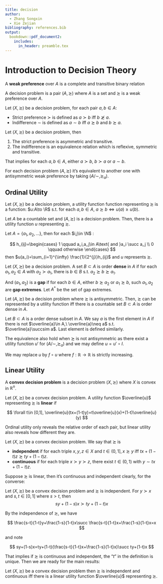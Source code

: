 ```yaml
---
title: decision
author:
  - Zhang Songxin
  - Xie Zejian
bibliography: references.bib
output:
  bookdown::pdf_document2:
    includes:
      in_header: preamble.tex
---
```


# Introduction to Decision Theory




::: {.definition  name=""}

A **weak preference** over $A$ is a complete and transitive binary relation

:::

::: {.definition  name="Decision Problem"}

A decision problem is a pair $(A,\succsim)$ where $A$ is a set and $\succsim$ is a weak preference over $A$.


:::

Let $(X,\succsim)$ be a decision problem, for each pair $a,b\in A$:

- Strict preference $\succ$ is defined as $a \succ b$ iff $b \not \succsim a$. 
- Indifference $\sim$ is defined as $a\sim b$ iff $a\succsim b$ and $b\succsim a$.


::: {.lemma  name=""}

Let $(X,\succsim)$ be a decision problem, then

1. The strict preference is asymmetric and transitive.
2. The indifference is an equivalence relation which is reflexive, symmetric and transitive.

:::

That implies for each $a,b\in A$, either $a \succ b$, $b\succ a$ or $a\sim b$.

For each decision problem $(A,\succsim)$ it's equivalent to another one with antisymmetric weak preference by taking $(A/\sim ,\succsim _a)$.

## Ordinal Utility

::: {.definition  name="Utility Function"}


Let $(X,\succsim)$ be a decision problem, a utility function function representing $\succsim$ is a function: $u:A\to \R$ s.t. for each $a,b\in A$, $a\succsim b \iff u(a)\ge u(b)$.

:::

::: {.theorem  name=""}

Let $A$ be a countable set and $(A,\succsim)$ is a decision problem. Then, there is a utility function $u$ representing $\succsim$.

:::

::: {.proof}

Let $A=\{a_1,a_2,\ldots\}$, then for each $i,j\in \N$ :

$$ h_{ij}=\begin{cases}
	1 \qquad a_i,a_j\in A\text{ and }a_i \succ a_j \\
	0 \qquad otherwise
\end{cases} $$
then $u(a_i)=\sum_{i=1}^{\infty} \frac{1}{2^{j}}h_{ij}$ and $u$ represents $\succsim$.

:::


::: {.definition  name="Order dense and gap"}


Let $(X,\succsim)$ be a decision problem. A set $B\subset A$ is order **dense** in $A$ if for each $a_1,a_2\in A$ with $a_2\succ a_1$, there is $b\in B$ s.t. $a_2\succsim b \succsim a_1$.

And $(a_1,a_2)$ is a **gap** if for each $b\in A$, either $b\succsim a_2$ or $a_1\succsim b$, such $a_1,a_2$ are **gap extremes**. Let $A^*$ be the set of gap extremes.


:::

::: {.theorem  name=""}

Let $(A,\succsim)$ be a decision problem where $\succsim$ is antisymmetric. Then, $\succsim$ can be represented by a utility function iff there is a countable set $B\subset A$ is order dense in $A$.

:::

::: {.proof}

Let $B\subset A$ is a order dense subset in $A$. We say $a$ is the first element in $A$ if there is not $\overline{a}\in A,\ \overline{a}\neq a$ s.t. $\overline{a}\succsim a$. Last element is defined similarly. 

:::


::: {.remark}

The equivalence also hold when $\succsim$ is not antisymmetric as there exist a utility function $u'$ for $(A/\sim ,\succsim _a)$ and we may define $u=u'\circ I$.

:::


::: {.remark}

We may replace $u$ by $f\circ u$ where $f:\mathbb{R}\to \mathbb{R}$ is strictly increasing.

:::







## Linear Utility

::: {.definition  name=""}

A **convex decision problem** is a decision problem $(X,\succsim)$ where $X$ is convex in $\mathbb{R}^{n}$. 

Let $(X,\succsim)$ be a convex decision problem. A utility function $\overline{u}$ representing $\succsim$ is **linear** if

$$ 
\forall t\in [0,1], \overline{u}(tx+(1-t)y)=t\overline{u}(x)+(1-t)\overline{u}(y)
$$

:::

::: {.remark}

Ordinal utility only reveals the relative order of each pair, but linear utility also reveals how different they are.

:::


::: {.definition  name=""}

Let $(X,\succsim)$ be a convex decision problem. We say that $\succsim$ is 

- **independent** if for each triple $x,y,z\in X$ and $t\in (0,1],x\succsim y$ iff $tx+(1-t)z\succsim ty+(1-t)z$.
- **continuous** if for each triple $x \succ y\succ z$, there exist $t\in (0,1)$ with $y\sim tx+(1-t)z$.

:::

Suppose $\succsim$ is linear, then it's continuous and independent clearly, for the converse:


::: {.lemma  name=""}

Let $(X,\succsim)$ be a convex decision problem and $\succsim$ is independent. For $y\succ x$ and $s,t \in [0,1]$ where $s>t$, then
$$ 
sy+(1-s)x \succ ty+(1-t)x
$$


:::


::: {.proof}

By the independence of $\succsim$, we have

$$ 
\frac{s-t}{1-t}y+\frac{1-s}{1-t}x\succ \frac{s-t}{1-t}x+\frac{1-s}{1-t}x=x
$$

and note

$$ 
sy+(1-s)x=ty+(1-t)(\frac{s-t}{1-t}x+\frac{1-s}{1-t}x)\succ ty+(1-t)x
$$

:::

That implies if $\succsim$ is continuous and independent, the "$t$" in the definition is unique. Then we are ready for the main results:


::: {.theorem  name=""}

Let $(X,\succsim)$ be a convex decision problem then $\succsim$ is independent and continuous iff there is a linear utility function $\overline{u}$ representing $\succsim$.

:::




